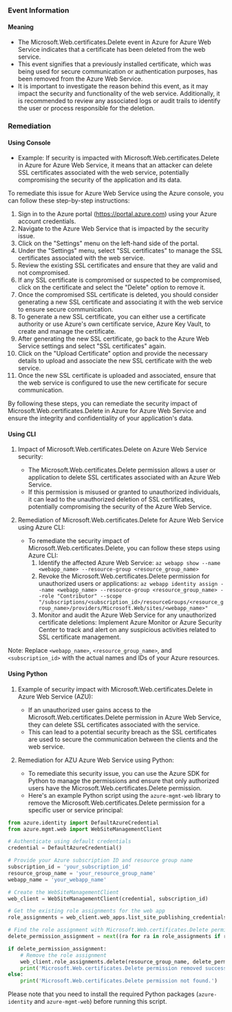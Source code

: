 
### Event Information

#### Meaning

- The Microsoft.Web.certificates.Delete event in Azure for Azure Web Service indicates that a certificate has been deleted from the web service.
- This event signifies that a previously installed certificate, which was being used for secure communication or authentication purposes, has been removed from the Azure Web Service.
- It is important to investigate the reason behind this event, as it may impact the security and functionality of the web service. Additionally, it is recommended to review any associated logs or audit trails to identify the user or process responsible for the deletion.

### Remediation

#### Using Console

- Example: If security is impacted with Microsoft.Web.certificates.Delete in Azure for Azure Web Service, it means that an attacker can delete SSL certificates associated with the web service, potentially compromising the security of the application and its data.

To remediate this issue for Azure Web Service using the Azure console, you can follow these step-by-step instructions:

1. Sign in to the Azure portal (https://portal.azure.com) using your Azure account credentials.
2. Navigate to the Azure Web Service that is impacted by the security issue.
3. Click on the "Settings" menu on the left-hand side of the portal.
4. Under the "Settings" menu, select "SSL certificates" to manage the SSL certificates associated with the web service.
5. Review the existing SSL certificates and ensure that they are valid and not compromised.
6. If any SSL certificate is compromised or suspected to be compromised, click on the certificate and select the "Delete" option to remove it.
7. Once the compromised SSL certificate is deleted, you should consider generating a new SSL certificate and associating it with the web service to ensure secure communication.
8. To generate a new SSL certificate, you can either use a certificate authority or use Azure's own certificate service, Azure Key Vault, to create and manage the certificate.
9. After generating the new SSL certificate, go back to the Azure Web Service settings and select "SSL certificates" again.
10. Click on the "Upload Certificate" option and provide the necessary details to upload and associate the new SSL certificate with the web service.
11. Once the new SSL certificate is uploaded and associated, ensure that the web service is configured to use the new certificate for secure communication.

By following these steps, you can remediate the security impact of Microsoft.Web.certificates.Delete in Azure for Azure Web Service and ensure the integrity and confidentiality of your application's data.

#### Using CLI

1. Impact of Microsoft.Web.certificates.Delete on Azure Web Service security:
   - The Microsoft.Web.certificates.Delete permission allows a user or application to delete SSL certificates associated with an Azure Web Service.
   - If this permission is misused or granted to unauthorized individuals, it can lead to the unauthorized deletion of SSL certificates, potentially compromising the security of the Azure Web Service.

2. Remediation of Microsoft.Web.certificates.Delete for Azure Web Service using Azure CLI:
   - To remediate the security impact of Microsoft.Web.certificates.Delete, you can follow these steps using Azure CLI:
     1. Identify the affected Azure Web Service: `az webapp show --name <webapp_name> --resource-group <resource_group_name>`
     2. Revoke the Microsoft.Web.certificates.Delete permission for unauthorized users or applications: `az webapp identity assign --name <webapp_name> --resource-group <resource_group_name> --role "Contributor" --scope "/subscriptions/<subscription_id>/resourceGroups/<resource_group_name>/providers/Microsoft.Web/sites/<webapp_name>"`
     3. Monitor and audit the Azure Web Service for any unauthorized certificate deletions: Implement Azure Monitor or Azure Security Center to track and alert on any suspicious activities related to SSL certificate management.

Note: Replace `<webapp_name>`, `<resource_group_name>`, and `<subscription_id>` with the actual names and IDs of your Azure resources.

#### Using Python

1. Example of security impact with Microsoft.Web.certificates.Delete in Azure Web Service (AZU):
   - If an unauthorized user gains access to the Microsoft.Web.certificates.Delete permission in Azure Web Service, they can delete SSL certificates associated with the service.
   - This can lead to a potential security breach as the SSL certificates are used to secure the communication between the clients and the web service.

2. Remediation for AZU Azure Web Service using Python:
   - To remediate this security issue, you can use the Azure SDK for Python to manage the permissions and ensure that only authorized users have the Microsoft.Web.certificates.Delete permission.
   - Here's an example Python script using the `azure-mgmt-web` library to remove the Microsoft.Web.certificates.Delete permission for a specific user or service principal:

```python
from azure.identity import DefaultAzureCredential
from azure.mgmt.web import WebSiteManagementClient

# Authenticate using default credentials
credential = DefaultAzureCredential()

# Provide your Azure subscription ID and resource group name
subscription_id = 'your_subscription_id'
resource_group_name = 'your_resource_group_name'
webapp_name = 'your_webapp_name'

# Create the WebSiteManagementClient
web_client = WebSiteManagementClient(credential, subscription_id)

# Get the existing role assignments for the web app
role_assignments = web_client.web_apps.list_site_publishing_credentials(resource_group_name, webapp_name)

# Find the role assignment with Microsoft.Web.certificates.Delete permission
delete_permission_assignment = next((ra for ra in role_assignments if ra.properties.scope == 'Microsoft.Web/certificates' and ra.properties.action == 'delete'), None)

if delete_permission_assignment:
    # Remove the role assignment
    web_client.role_assignments.delete(resource_group_name, delete_permission_assignment.name)
    print('Microsoft.Web.certificates.Delete permission removed successfully.')
else:
    print('Microsoft.Web.certificates.Delete permission not found.')
```

Please note that you need to install the required Python packages (`azure-identity` and `azure-mgmt-web`) before running this script.

